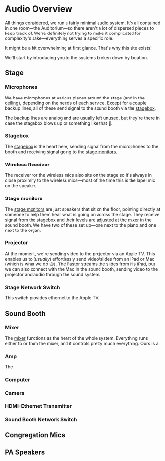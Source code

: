 
# Audio Overview

All things considered, we run a fairly minimal audio system. It's all contained in one room—the Auditorium—so there aren't a lot of dispersed pieces to keep track of. We're definitely not trying to make it complicated for complexity's sake—everything serves a specific role.

<Callout type="info" emoji="ℹ️">
    It might be a bit overwhelming at first glance. That's why this site exists!
</Callout>

We'll start by introducing you to the systems broken down by location.


## Stage

<Diagram altText="Stage Diagram" imageName="stage" label="Stage" />

### Microphones

We have microphones at various places around the stage (and in the [ceiling](/audio#congregation-mics)), depending on the needs of each service. Except for a couple backup lines, all of these send signal to the sound booth via the [stagebox](/audio#stagebox).

<Callout type="info" emoji="ℹ️">
    The backup lines are analog and are usually left unused, but they're there in case the stagebox blows up or something like that 🤷.
</Callout>

### Stagebox

The [stagebox](https://en.wikipedia.org/wiki/Stage_box) is the heart here, sending signal from the microphones to the booth and receiving signal going to the [stage monitors](/audio#stage-monitors). 

### Wireless Receiver

The receiver for the wireless mics also sits on the stage so it's always in close proximity to the wireless mics—most of the time this is the lapel mic on the speaker.

### Stage monitors

The [stage monitors](https://en.wikipedia.org/wiki/Stage_monitor_system) are just speakers that sit on the floor, pointing directly at someone to help them hear what is going on across the stage. They receive signal from the [stagebox](/audio#stagebox) and their levels are adjusted at the [mixer](/audio#mixer) in the sound booth. We have two of these set up—one next to the piano and one next to the organ.

### Projector

At the moment, we're sending video to the projector via an Apple TV. This enables us to (*usually*) effortlessly send video/slides from an iPad or Mac (which is what we do 😉). The Pastor streams the slides from his iPad, but we can also connect with the Mac in the sound booth, sending video to the projector and audio through the sound system.

### Stage Network Switch

This switch provides ethernet to the Apple TV.


## Sound Booth

<Diagram altText="Booth Diagram" imageName="booth" label="Sound Booth" />

### Mixer

The [mixer](https://en.wikipedia.org/wiki/Mixing_console) functions as the heart of the whole system. Everything runs either to or from the mixer, and it controls pretty much everything. Ours is a 

### Amp

The 

### Computer

### Camera

### HDMI-Ethernet Transmitter

### Sound Booth Network Switch


## Congregation Mics


## PA Speakers